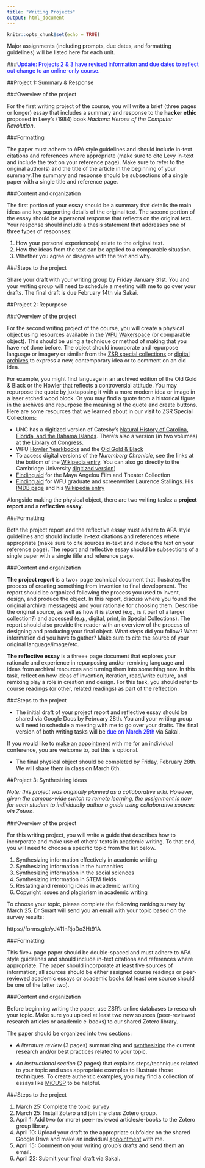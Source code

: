 ```yaml
---
title: "Writing Projects"
output: html_document
---
```


```r
knitr::opts_chunk$set(echo = TRUE)
```

Major assignments (including prompts, due dates, and formatting guidelines) will be listed here for each unit.

###<span style="color: blue;">Update: Projects 2 & 3 have revised information and due dates to reflect out change to an online-only course.
</span>


##Project 1: Summary & Response

###Overview of the project 

For the first writing project of the course, you will write a brief (three pages or longer) essay that includes a summary and response to the **hacker ethic** proposed in Levy's (1984) book *Hackers: Heroes of the Computer Revolution*.  

###Formatting

The paper must adhere to APA style guidelines and should include in-text citations and references where appropriate (make sure to cite Levy in-text and include the text on your reference page).  Make sure to refer to the original author(s) and the title of the article in the beginning of your summary.The summary and response should be subsections of a single paper with a single title and reference page.  

###Content and organization

The first portion of your essay should be a summary that details the main ideas and key supporting details of the original text. 
The second portion of the essay should be a personal response that reflects on the original text.  Your response should include a thesis statement that addresses one of three types of responses:

1.	How your personal experience(s) relate to the original text.
2.	How the ideas from the text can be applied to a comparable situation.
3.	Whether you agree or disagree with the text and why.  

###Steps to the project

Share your draft with your writing group by Friday January 31st. You and your writing group will need to schedule a meeting with me to go over your drafts.  The final draft is due February 14th via Sakai.  

##Project 2: Repurpose

###Overview of the project 

For the second writing project of the course, you will create a physical object using resources available in the [WFU Wakerspace](https://wakerspace.wfu.edu/) (or comparable object).  This should be using a technique or method of making that you have *not* done before. The object should incorporate and repurpose language or imagery or similar from the [ZSR special collections](https://zsr.wfu.edu/special/) or [digital archives](https://zsr.wfu.edu/special/collections/digital/) to express a new, contemporary idea or to comment on an old idea. 

For example, you might find language in an archived edition of the Old Gold & Black or the Howler that reflects a controversial attitude.  You may repurpose the quote by juxtaposing it with a more modern idea or image in a laser etched wood block.  Or you may find a quote from a historical figure in the archives and repurpose the meaning of the quote and create buttons. Here are some resources that we learned about in our visit to ZSR Special Collections: 

* UNC has a digitized version of Catesby's [Natural History of Carolina, Florida, and the Bahama Islands](https://cdn.lib.unc.edu/dc/catesby/).  There's also a version (in two volumes) at the [Library of Congress](https://www.loc.gov/item/agr02000176/).
* WFU [Howler Yearkbooks](https://lib.digitalnc.org/search?p=Yearbooks+Wake+Forest+University&sf=year&so=a) and the [Old Gold & Black](http://wakespace.lib.wfu.edu/handle/10339/48)
* To access digital versions of the *Nuremberg Chronicle*, see the links at the bottom of the [Wikipedia entry](https://en.wikipedia.org/wiki/Nuremberg_Chronicle). You can also go directly to the Cambridge University [digitized version](https://cudl.lib.cam.ac.uk/view/PR-INC-00000-A-00007-00002-00888))
* [Finding aid](https://wakespace.lib.wfu.edu/handle/10339/28134) for the Maya Angelou Film and Theater Collection
* [Finding aid](https://wakespace.lib.wfu.edu/handle/10339/27900) for WFU graduate and screenwriter Laurence Stallings.  His [IMDB page](https://www.imdb.com/name/nm0821716/?ref_=fn_al_nm_1) and his [Wikipedia entry](https://en.wikipedia.org/wiki/Laurence_Stallings)

Alongside making the physical object, there are two writing tasks: a **project report** and a **reflective essay.**  

###Formatting

Both the project report and the reflective essay must adhere to APA style guidelines and should include in-text citations and references where appropriate (make sure to cite sources in-text and include the text on your reference page). The report and reflective essay should be subsections of a single paper with a single title and reference page.  

###Content and organization

**The project report** is a two+ page technical document that illustrates the process of creating something from invention to final development.  The report should be organized following the process you used to invent, design, and produce the object.  In this report, discuss where you found the original archival message(s) and your rationale for choosing them. Describe the original source, as well as how it is stored (e.g., is it part of a larger collection?) and accessed (e.g., digital, print, in Special Collections). The report should also provide the reader with an overview of the process of designing and producing your final object. What steps did you follow? What information did you have to gather? Make sure to cite the source of your original language/image/etc.

**The reflective essay** is a three+ page document that explores your rationale and experience in repurposing and/or remixing language and ideas from  archival resources and turning them into something new. In this task, reflect on how ideas of invention, iteration, read/write culture, and remixing play a role in creation and design. For this task, you should refer to course readings (or other, related readings) as part of the reflection.  

###Steps to the project

* The initial draft of your project report and reflective essay should be shared via Google Docs by February 28th. You and your writing group will need to schedule a meeting with me to go over your drafts. The final version of both writing tasks will be <span style="color: blue;">due on March 25th</span> via Sakai. 

If you would like to [make an appointment](https://calendar.google.com/calendar/selfsched?sstoken=UUc1WHljZHl2cHFRfGRlZmF1bHR8MDg4ZmI1NzkxZjMwNWUyYWMzMTI1MjgzMDlkNDBiYzk) with me for an individual conference, you are welcome to, but this is optional.  

* The final physical object should be completed by Friday, February 28th.  We will share them in class on March 6th.  

##Project 3: Synthesizing ideas

*Note: this project was originally planned as a collaborative wiki. However, given the campus-wide switch to remote learning, the assignment is now for each student to individually author a guide using collaborative sources via Zotero.*  

###Overview of the project 

For this writing project, you will write a guide that describes how to incorporate and make use of others’ texts in academic writing.  To that end, you will need to choose a specific topic from the list below.  

1.	Synthesizing information effectively in academic writing
2.	Synthesizing information in the humanities
3.	Synthesizing information in the social sciences
4.	Synthesizing information in STEM fields
5.	Restating and remixing ideas in academic writing
6.	Copyright issues and plagiarism in academic writing

To choose your topic, please complete the following ranking survey by March 25.  Dr Smart will send you an email with your topic based on the survey results:

https://forms.gle/yJ411nRjoDo3Ht91A

###Formatting

This five+ page paper should be double-spaced and must adhere to APA style guidelines and should include in-text citations and references where appropriate.  The paper should incorporate at least five sources of information; all sources should be either assigned course readings or peer-reviewed academic essays or academic books (at least one source should be one of the latter two).  

###Content and organization

Before beginning writing the paper, use ZSR's online databases to research your topic. Make sure you upload at least two new sources (peer-reviewed research articles or academic e-books) to our shared Zotero library.  

The paper should be organized into two sections: 

* *A literature review* (3 pages) summarizing and [synthesizing](https://users.drew.edu/sjamieso/synthesis.html) the current research and/or best practices related to your topic. 

* *An instructional section* (2 pages) that explains steps/techniques related to your topic and uses appropriate examples to illustrate those techniques. To create authentic examples, you may find a collection of essays like [MiCUSP](https://micusp.elicorpora.info/) to be helpful.  

###Steps to the project

1. March 25: Complete the topic [survey](https://forms.gle/yJ411nRjoDo3Ht91A)
2. March 25: Install Zotero and join the class Zotero group.
3. April 1: Add two (or more) peer-reviewed articles/e-books to the Zotero group library.
4. April 10: Upload your draft to the appropriate subfolder on the shared Google Drive and make an individual [appointment](https://calendar.google.com/calendar/selfsched?sstoken=UUc1WHljZHl2cHFRfGRlZmF1bHR8MDg4ZmI1NzkxZjMwNWUyYWMzMTI1MjgzMDlkNDBiYzk) with me.
5. April 15: Comment on your writing group's drafts and send them an email.
6. April 22: Submit your final draft via Sakai.  



